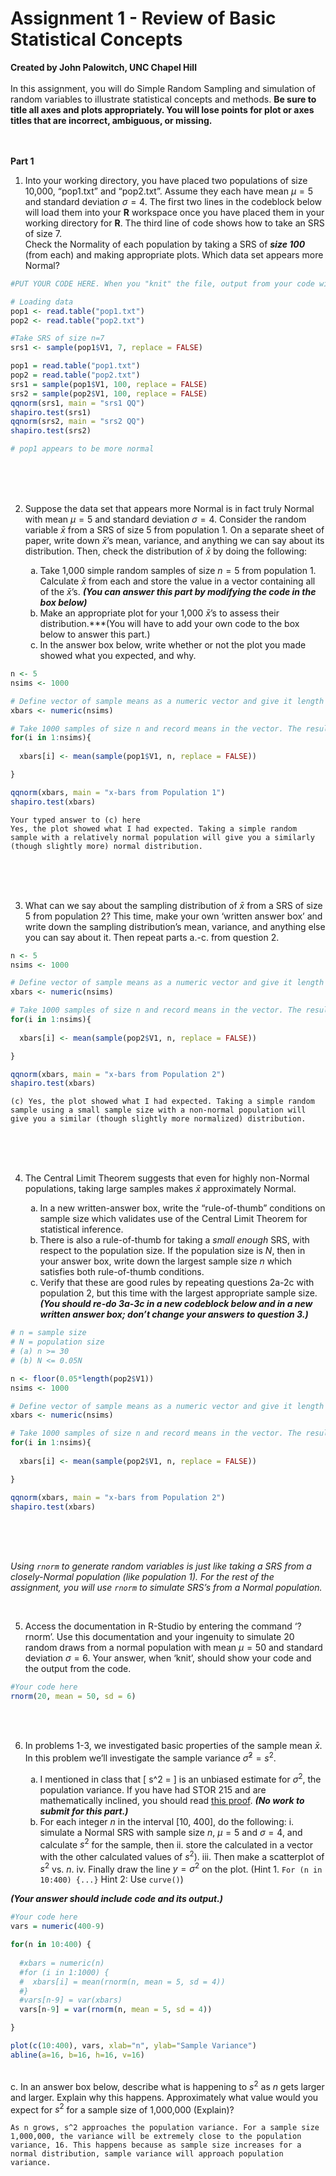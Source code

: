 # Assignment 1 - Review of Basic Statistical Concepts
**Created by John Palowitch, UNC Chapel Hill**
<br><br>
In this assignment, you will do Simple Random Sampling and simulation of random variables to illustrate statistical concepts and methods.  **Be sure to title all axes and plots appropriately. You will lose points for plot or axes titles that are incorrect, ambiguous, or missing.**

<br><br>
**Part 1**

1. Into your working directory, you have placed two populations of size 10,000, "pop1.txt" and "pop2.txt". Assume they each have mean $\mu = 5$ and standard deviation $\sigma = 4$. The first two lines in the codeblock below will load them into your **R** workspace once you have placed them in your working directory for **R**. The third line of code shows how to take an SRS of size 7. 
<br>
Check the Normality of each population by taking a SRS of ***size 100*** (from each) and making appropriate plots. Which data set appears more Normal?

```r

#PUT YOUR CODE HERE. When you "knit" the file, output from your code will appear along with your code.

# Loading data
pop1 <- read.table("pop1.txt")
pop2 <- read.table("pop2.txt")

#Take SRS of size n=7
srs1 <- sample(pop1$V1, 7, replace = FALSE)

```
```r
pop1 = read.table("pop1.txt")
pop2 = read.table("pop2.txt")
srs1 = sample(pop1$V1, 100, replace = FALSE)
srs2 = sample(pop2$V1, 100, replace = FALSE)
qqnorm(srs1, main = "srs1 QQ")
shapiro.test(srs1)
qqnorm(srs2, main = "srs2 QQ")
shapiro.test(srs2)

# pop1 appears to be more normal
```


<br><br><br>

2. Suppose the data set that appears more Normal is in fact truly Normal with mean $\mu = 5$ and standard deviation $\sigma = 4$. Consider the random variable $\bar x$ from a SRS of size 5 from population 1. On a separate sheet of paper, write down $\bar x$'s mean, variance, and anything we can say about its distribution. Then, check the distribution of $\bar x$ by doing the following: 

    a. Take 1,000 simple random samples of size $n = 5$ from population 1. Calculate $\bar x$ from each and store the value in a vector containing all of the $\bar x$'s. ***(You can answer this part by modifying the code in the box below)***
    b. Make an appropriate plot for your 1,000 $\bar x$'s to assess their distribution.***(You will have to add your own code to the box below to answer this part.)
    c. In the answer box below, write whether or not the plot you made showed what you expected, and why.


    
```r

n <- 5
nsims <- 1000

# Define vector of sample means as a numeric vector and give it length equal to 'nsims'
xbars <- numeric(nsims)

# Take 1000 samples of size n and record means in the vector. The result is a vector containing 1000 sample means.
for(i in 1:nsims){
  
  xbars[i] <- mean(sample(pop1$V1, n, replace = FALSE))

}

qqnorm(xbars, main = "x-bars from Population 1")
shapiro.test(xbars)

```

    
```
Your typed answer to (c) here
Yes, the plot showed what I had expected. Taking a simple random sample with a relatively normal population will give you a similarly (though slightly more) normal distribution.
```

<br><br><br>

3. What can we say about the sampling distribution of $\bar x$ from a SRS of size 5 from population 2? This time, make your own 'written answer box' and write down the sampling distribution's mean, variance, and anything else you can say about it. Then repeat parts a.-c. from question 2.
    
```r
n <- 5
nsims <- 1000

# Define vector of sample means as a numeric vector and give it length equal to 'nsims'
xbars <- numeric(nsims)

# Take 1000 samples of size n and record means in the vector. The result is a vector containing 1000 sample means.
for(i in 1:nsims){
  
  xbars[i] <- mean(sample(pop2$V1, n, replace = FALSE))

}

qqnorm(xbars, main = "x-bars from Population 2")
shapiro.test(xbars)

```
```
(c) Yes, the plot showed what I had expected. Taking a simple random sample using a small sample size with a non-normal population will give you a similar (though slightly more normalized) distribution.
```


<br><br><br>
    
4. The Central Limit Theorem suggests that even for highly non-Normal populations, taking large samples makes $\bar x$ approximately Normal. 

    a. In a new written-answer box, write the "rule-of-thumb" conditions on sample size which validates use of the Central Limit Theorem for statistical inference.
    b. There is also a rule-of-thumb for taking a *small enough* SRS, with respect to the population size. If the population size is $N$, then in your answer box, write down the largest sample size $n$ which satisfies both rule-of-thumb conditions. 
    c. Verify that these are good rules by repeating questions 2a-2c with population 2, but this time with the largest appropriate sample size. ***(You should re-do 3a-3c in a new codeblock below and in a new written answer box; don't change your answers to question 3.)***
    
```r
# n = sample size
# N = population size
# (a) n >= 30
# (b) N <= 0.05N

n <- floor(0.05*length(pop2$V1))
nsims <- 1000

# Define vector of sample means as a numeric vector and give it length equal to 'nsims'
xbars <- numeric(nsims)

# Take 1000 samples of size n and record means in the vector. The result is a vector containing 1000 sample means.
for(i in 1:nsims){
  
  xbars[i] <- mean(sample(pop2$V1, n, replace = FALSE))

}

qqnorm(xbars, main = "x-bars from Population 2")
shapiro.test(xbars)

```
    
    
    
 <br><br><br>   
    
*Using `rnorm` to generate random variables is just like taking a SRS from a closely-Normal population (like population 1). For the rest of the assignment, you will use `rnorm` to simulate SRS's from a Normal population.*

<br>

5. Access the documentation in R-Studio by entering the command '?rnorm'. Use this documentation and your ingenuity to simulate 20 random draws from a normal population with mean $\mu=50$ and standard deviation $\sigma=6$. Your answer, when 'knit', should show your code and the output from the code.

```r

#Your code here
rnorm(20, mean = 50, sd = 6)

```
<br><br>

6. In problems 1-3, we investigated basic properties of the sample mean $\bar x$. In this problem we'll investigate the sample variance $\hat\sigma^2=s^2$.

    a. I mentioned in class that 
  \[
  s^2 = \dfrac{\sum_i (X_i - \bar X)^2}{n - 1}
  \]
    is an unbiased estimate for $\sigma^2$, the population variance.  If you have had STOR 215 and are mathematically inclined, you should read [this proof](http://pascencio.cos.ucf.edu/classes/Methods/Proof%20that%20Sample%20Variance%20is%20Unbiased.pdf). ***(No work to submit for this part.)***
    b. For each integer $n$ in the interval [10, 400], do the following: i. simulate a Normal SRS with sample size $n$, $\mu = 5$ and $\sigma = 4$, and calculate $s^2$ for the sample, then ii. store the calculated in a vector with the other calculated values of $s^2$). iii. Then make a scatterplot of  $s^2$ vs. $n$. iv. Finally draw the line $y = \sigma^2$ on the plot. (Hint 1. `For (n in 10:400) {...}`   Hint 2: Use `curve()`)
    
***(Your answer should include code and its output.)***

```r

#Your code here
vars = numeric(400-9)

for(n in 10:400) {
  
  #xbars = numeric(n)
  #for (i in 1:1000) {
  #  xbars[i] = mean(rnorm(n, mean = 5, sd = 4))
  #}
  #vars[n-9] = var(xbars)
  vars[n-9] = var(rnorm(n, mean = 5, sd = 4))

}

plot(c(10:400), vars, xlab="n", ylab="Sample Variance")
abline(a=16, b=16, h=16, v=16)
```

<br>
    c. In an answer box below, describe what is happening to $s^2$ as $n$ gets larger and larger.  Explain why this happens. Approximately what value would you expect for $s^2$ for a sample size of 1,000,000 (Explain)?
```
As n grows, s^2 approaches the population variance. For a sample size 1,000,000, the variance will be extremely close to the population variance, 16. This happens because as sample size increases for a normal distribution, sample variance will approach population variance.

```
<br><br><br>
  
